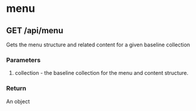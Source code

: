 
<Meta title="API/Menu" />

# menu

## GET /api/menu

Gets the menu structure and related content for a given baseline collection

### Parameters

1. collection - the baseline collection for the menu and content structure.

### Return

An object 

